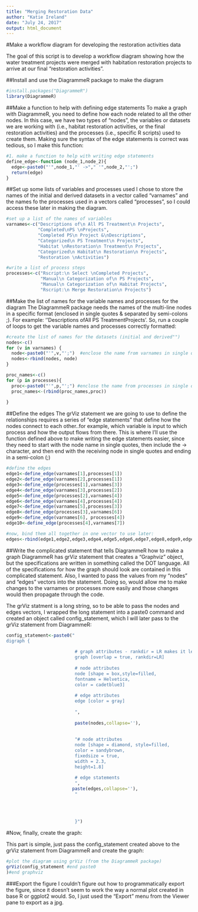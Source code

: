 ```yaml
---
title: "Merging Restoration Data"
author: "Katie Ireland"
date: "July 24, 2017"
output: html_document
---
```


#Make a workflow diagram for developing the restoration activities data

The goal of this script is to develop a workflow diagram showing how the water treatment projects were merged with habitation restoration projects to arrive at our final "restoration activities".

##Install and use the DiagrammeR package to make the diagram
```r
#install.packages("DiagrammeR")
library(DiagrammeR)
```

##Make a function to help with defining edge statements
To make a graph with DiagrammeR, you need to define how each node related to all the other nodes.  In this case, we have two types of "nodes", the variables or datasets we are working with (i.e., habitat restoration activities, or the final restoration activities) and the processes (i.e., specific R scripts) used to create them. Making sure the syntax of the edge statements is correct was tedious, so I make this function:

```r
#1. make a function to help with writing edge statements
define_edge<-function (node_1,node_2){
  edge<-paste0("'",node_1,"' ->"," '",node_2,"';")
  return(edge)
}
```

##Set up some lists of variables and processes used
I chose to store the names of the initial and derived datasets in a vector called "varnames" and the names fo the processes used in a vectors called "processes", so I could access these later in making the diagram.

```r
#set up a list of the names of variables
varnames<-c("Descriptions of\n All PS Treatment\n Projects", 
            "Completed\nPS \nProjects", 
            "Completed PS\n Project &\nDescriptions",
            "Categorized\n PS Treatment\n Projects",
            "Habitat \nRestoration\n Treatment\n Projects",
            "Categorized\n Habitat\n Restoration\n Projects",
            "Restoration \nActivities")

#write a list of process steps
processes<-c("Rscript:\n Select \nCompleted Projects", 
             "Manual\n Categorization of\n PS Projects",
             "Manual\n Categorization of\n Habitat Projects",
             "Rscript:\n Merge Restoration\n Projects")

```

##Make the list of names for the variable names and processes for the diagram
The DiagrammeR package needs the names of the multi-line nodes in a specific format (enclosed in single quotes & separated by semi-colons ;).  For example: ''Descriptions of\n All PS Treatment\n Projects'.  So, run a couple of loops to get the variable names and processes correctly formatted:

```r
#create the list of names for the datasets (initial and derived"")
nodes<-c()
for (v in varnames) {
  node<-paste0("'",v,"';")  #enclose the name from varnames in single quotes, end with a ;
  nodes<-rbind(nodes, node)
}

proc_names<-c()
for (p in processes){
  proc<-paste0("'",p,"';") #enclose the name from processes in single quotes, end with a ;
  proc_names<-(rbind(proc_names,proc))
  
}
```

##Define the edges
The grViz statement we are going to use to define the relationships requires a series of "edge statements" that define how the nodes connect to each other..for example, which variable is input to which process and how the output flows from there. This is where I'll use the function defined above to make writing the edge statements easier, since they need to start with the node name in single quotes, then include the -> character, and then end with the receiving node in single quotes and ending in a semi-colon (;)

```r
#define the edges
edge1<-define_edge(varnames[1],processes[1])
edge2<-define_edge(varnames[2],processes[1])
edge3<-define_edge(processes[1],varnames[3])
edge4<-define_edge(varnames[3],processes[2])
edge5<-define_edge(processes[2],varnames[4])
edge6<-define_edge(varnames[4],processes[4])
edge7<-define_edge(varnames[5],processes[3])
edge8<-define_edge(processes[3],varnames[6])
edge9<-define_edge(varnames[6], processes[4])
edge10<-define_edge(processes[4],varnames[7])

#now, bind them all together in one vector to use later:
edges<-rbind(edge1,edge2,edge3,edge4,edge5,edge6,edge7,edge8,edge9,edge10)
```

##Write the complicated statement that tells DiagrammeR how to make a graph
DiagrammeR has grViz statement that creates a "Graphviz" object, but the specifications are written in something called the DOT language.  All of the specifications for how the graph should look are contained in this complicated statement. Also, I wanted to pass the values from my "nodes" and "edges" vectors into the statement.  Doing so, would allow me to make changes to the varnames or processes more easily and those changes would then propagate through the code. 

The grViz statment is a long string, so to be able to pass the nodes and edges vectors, I wrapped the long statement into a paste0 command and created an object called config_statement, which I will later pass to the grViz statement from DiagrammeR:

```r
config_statement<-paste0("
digraph {
                          
                          # graph attributes - rankdir = LR makes it left to right rather than vertical
                          graph [overlap = true, rankdir=LR]
                          
                          # node attributes
                          node [shape = box,style=filled, 
                          fontname = Helvetica,
                          color = cadetblue3]
                          
                          # edge attributes
                          edge [color = gray]
                          
                          ", 
                          
                          paste(nodes,collapse=''),
                          
                          
                          "# node attributes
                          node [shape = diamond, style=filled,
                          color = sandybrown,
                          fixedsize = true,
                          width = 2.3,
                          height=1.8]
                          
                          # edge statements
                          ",
                         paste(edges,collapse=''),
                          "
                         
                          
                          
                          
                          }")

```

#Now, finally, create the graph:

This part is simple, just pass the config_statement created above to the grViz statement from DiagrammeR and create the graph:

```r
#plot the diagram using grViz (from the DiagrammeR package)
grViz(config_statement #end paste0
)#end graphviz

```

###Export the figure
I couldn't figure out how to programmatically export the figure, since it doesn't seem to work the way a normal plot created in base R or ggplot2 would.  So, I just used the "Export" menu from the Viewer pane to export as a jpg.

